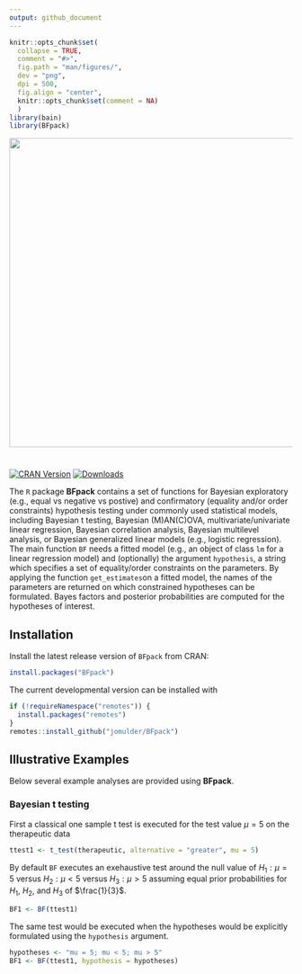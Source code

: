 ```yaml
---
output: github_document
---
```


```r
knitr::opts_chunk$set(
  collapse = TRUE,
  comment = "#>",
  fig.path = "man/figures/",
  dev = "png",
  dpi = 500,
  fig.align = "center",
  knitr::opts_chunk$set(comment = NA)
  )
library(bain)
library(BFpack)
```

<img src="man/figures/logo_BFpack.png" width = 550 />

# 

[![CRAN Version](http://www.r-pkg.org/badges/version/BFpack)](https://cran.r-project.org/package=BFpack)
[![Downloads](https://cranlogs.r-pkg.org/badges/BGGM)](https://cran.r-project.org/package=BFpack)

The `R` package **BFpack** contains a set of functions for Bayesian exploratory (e.g., equal vs negative vs postive) and confirmatory (equality and/or order constraints) hypothesis testing under commonly used statistical models, including Bayesian t testing, Bayesian (M)AN(C)OVA, multivariate/univariate linear regression, Bayesian correlation analysis, Bayesian multilevel analysis, or Bayesian generalized linear models (e.g., logistic regression). The main function `BF` needs a fitted model (e.g., an object of class `lm` for a linear regression model) and (optionally) the argument `hypothesis`, a string which specifies a set of equality/order constraints on the parameters. By applying the function `get_estimates`on a fitted model, the names of the parameters are returned on which constrained hypotheses can be formulated. Bayes factors and posterior probabilities are computed for the hypotheses of interest.


## Installation

Install the latest release version of `BFpack` from CRAN:

```r
install.packages("BFpack")
```

The current developmental version can be installed with	

```r
if (!requireNamespace("remotes")) {	
  install.packages("remotes")	
}	
remotes::install_github("jomulder/BFpack")
```


## Illustrative Examples

Below several example analyses are provided using **BFpack**.


### Bayesian t testing

First a classical one sample t test is executed for the test value $\mu = 5$ on the therapeutic data

```r
ttest1 <- t_test(therapeutic, alternative = "greater", mu = 5)
```

By default `BF` executes an exehaustive test around the null value of $H_1:\mu=5$ versus $H_2:\mu<5$ versus $H_3:\mu>5$ assuming equal prior probabilities for $H_1$, $H_2$, and $H_3$ of $\frac{1}{3}$.

```r
BF1 <- BF(ttest1)
```

The same test would be executed when the hypotheses would be explicitly formulated using the `hypothesis` argument.

```r
hypotheses <- "mu = 5; mu < 5; mu > 5"
BF1 <- BF(ttest1, hypothesis = hypotheses)
```









